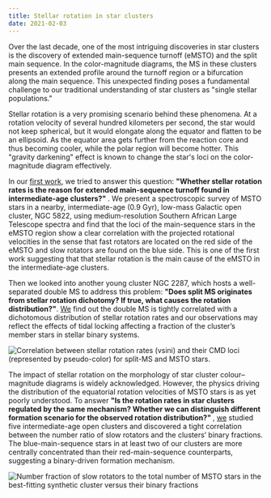 ```yaml
---
title: Stellar rotation in star clusters
date: 2021-02-03
---
```



Over the last decade, one of the most intriguing discoveries in star clusters is the discovery of extended main-sequence turnoff (eMSTO) and the split main sequence. In the color-magnitude diagrams, the MS in these clusters presents an extended profile around the turnoff region or a bifurcation along the main sequence. This unexpected finding poses a fundamental challenge to our traditional understanding of star clusters as "single stellar populations."

Stellar rotation is a very promising scenario behind these phenomena. At a rotation velocity of several hundred kilometers per second, the star would not keep spherical, but it would elongate along the equator and flatten to be an ellipsoid. As the equator area gets further from the reaction core and thus becoming cooler, while the polar region will become hotter. This "gravity darkening" effect is known to change the star's loci on the color-magnitude diagram effectively. 

In our [first work](https://ui.adsabs.harvard.edu/abs/2019ApJ...876..113S/abstract), we tried to answer this question: <b>"Whether stellar rotation rates is the reason for extended main-sequence turnoff found in intermediate-age clusters?" </b>. We present a spectroscopic survey of MSTO stars in a nearby, intermediate-age (0.9 Gyr), low-mass Galactic open cluster, NGC 5822, using medium-resolution Southern African Large Telescope spectra and find that the loci of the main-sequence stars in the eMSTO region show a clear correlation with the projected rotational velocities in the sense that fast rotators are located on the red side of the eMSTO and slow rotators are found on the blue side. This is one of the first work suggesting that that stellar rotation is the main cause of the eMSTO in the intermediate-age clusters.

Then we looked into another young cluster NGC 2287, which hosts a well-separated double MS to address this problem: <b>"Does split MS originates from stellar rotation dichotomy? If true, what causes the rotation distribution?"</b>. [We](https://ui.adsabs.harvard.edu/abs/2019ApJ...883..182S/abstract) find out the double MS is tightly correlated with a dichotomous distribution of stellar rotation rates and our observations may reflect the effects of tidal locking affecting a fraction of the cluster’s member stars in stellar binary systems.

![Correlation between stellar rotation rates (vsini) and their CMD loci (represented by pseudo-color) for split-MS and MSTO stars.](./pssrr1.png)

The impact of stellar rotation on the morphology of star cluster colour–magnitude diagrams is widely acknowledged. However, the physics driving the distribution of the equatorial rotation velocities of MSTO stars is as yet poorly understood. To answer <b>"Is the rotation rates in star clusters regulated by the same mechanism? Whether we can distinguish different formation scenario for the observed rotation distribution?" </b>, [we](https://ui.adsabs.harvard.edu/abs/2021MNRAS.502.4350S/abstract) studied five intermediate-age open clusters and discovered a tight correlation between the number ratio of slow rotators and the clusters’ binary fractions. The blue-main-sequence stars in at least two of our clusters are more centrally concentrated than their red-main-sequence counterparts, suggesting a binary-driven formation mechanism.

![Number fraction of slow rotators to the total number of MSTO stars in the best-fitting synthetic cluster versus their binary fractions](./pssrr2.png)
